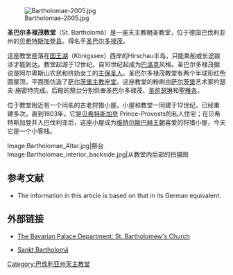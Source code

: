 {{noteTA
|G1=DE
|G2=Unit
|G3=地名
|1=zh-tw:聖巴托羅美;zh-cn:圣巴多罗买;
|2=zh-tw:聖巴托羅美;zh-cn:聖巴爾多祿茂;
|3=zh-tw:聖巴托羅美;zh-cn:圣巴尔多禄茂;
}}

{{Coord|47|32|41|N|12|58|21|E|region:DE-BY_type:landmark|display=title}}
{{Infobox church
| name                   = 聖巴爾多祿茂教堂<br>St. Bartholomä
| fullname               = 
| image                  = Die Kirche von St. Bartholomä am Königssee..jpg
| imagesize              = 
| imagealt               = 
| landscape              = 
| caption                = 
| pushpin map            = 
| pushpin label position = 
| pushpin map alt        = 
| pushpin mapsize        = 
| map caption            = 
| coordinates            = 
| osgraw                 = <!-- TEXT -->
| osgridref              = <!-- {{gbmappingsmall|TEXT}} -->
| location               = [[巴伐利亞|巴伐利亞]][[柯尼希湖畔舍瑙|柯尼希湖畔舍瑙]]（[[國王湖|國王湖]]西岸）
| country                = {{DEU}}
| denomination           = [[天主教會|天主教會]]
| tradition              = 
| membership             = 
| website                = 
| former name            = 
| bull date              = 
| consecrated date       = 
| people                 = 
| status                 = 
| functional status      = 
| heritage designation   = 
| designated date        = 
| previous cathedrals    = 
| architect              = 
| architectural type     = 
| style                  = [[巴洛克建築|巴洛克]]
| years built            = 1697年-1698年
| groundbreaking         = 
| completed date         = 
| construction cost      = 
| closed date            = 
| demolished date        = 
| capacity               = 
| length                 = 
| length nave            = 
| length choir           = 
| width                  = 
| width nave             = 
| width transepts        = 
| height                 = 
| height nave            = 
| height choir           = 
| dome quantity          = 
| dome height outer      = 
| dome height inner      = 
| dome dia outer         = 
| dome dia inner         = 
| tower quantity         = 
| tower height           = 
| spire quantity         = 
| spire height           = 
| archdiocese            = 
| metropolis             = 
| diocese                = 
| diocese start          = 
| province               = 
| archbishop             = 
| bishop                 = 
| dean                   = 
| provost                = 
| canon                  = 
| precentor              = 
| archdeacon             = 
| chancellor             = 
| reader                 = 
| director               = 
| organist               = 
| laychapter             = 
| businessmgr            = 
| logo                   = 
| logosize               = 
| logolink               = 
| logoalt                = 
}}
[[File:Bartholomae-2005.jpg|thumb]]

'''圣巴尔多禄茂教堂'''（St. Bartholomä）是一座天主教朝圣教堂，位于德国巴伐利亚州的[[贝希特斯加登县|贝希特斯加登县]]。得名于[[圣巴尔多禄茂|圣巴尔多禄茂]]。

这座教堂座落在[[国王湖|国王湖]]（Königssee）西岸的Hirschau半岛，只能乘船或长途跋涉才能到达。教堂起源于12世纪。自16世纪起成为[[巴洛克|巴洛克]]风格。圣巴尔多禄茂据说是阿尔卑斯山农民和挤奶女工的[[主保圣人|主保圣人]]。圣巴尔多禄茂教堂有两个半球形红色圆屋顶。平面图仿造了[[萨尔茨堡主教座堂|萨尔茨堡主教座堂]]。这座教堂的粉刷由[[萨尔茨堡|萨尔茨堡]]艺术家约瑟夫·施密特完成。后殿的祭台分别供奉圣巴尔多禄茂、[[亞歷山大的加大肋納|圣凯瑟琳]]和[[雅各_(西庇太的兒子)|聖雅各]]。

位于教堂附近有一个同名的古老狩猎小屋。小屋和教堂一同建于12世纪，已经重建多次。直到1803年，它是[[贝希特斯加登|贝希特斯加登]] Prince-Provosts的私人住宅；在贝希特斯加登并入巴伐利亚后，这座小屋成为[[维特尔斯巴赫王朝|维特尔斯巴赫王朝]]喜爱的狩猎小屋，今天它是一个小客栈。

<gallery>
Image:Bartholomae_Altar.jpg|祭台
Image:Bartholomae_interior_backside.jpg|从教堂内后部的拍摄图
</gallery>

{{Wide image|St Bartholomae panoramic view.jpg|2103px|全景}}

==参考文献==
*The information in this article is based on that in its German equivalent.

==外部链接==
*[http://www.schloesser.bayern.de/englisch/palace/objects/koe_bart.htm The Bavarian Palace Department: St. Bartholomew's Church] {{Wayback|url=http://www.schloesser.bayern.de/englisch/palace/objects/koe_bart.htm |date=20200908023046 }}
*{{de icon}} [https://archive.is/20070701024703/http://www.blfd.bayern.de/blfd/monument.php?id=1585089 Sankt Bartholomä]

[[Category:巴伐利亚州天主教堂|Category:巴伐利亚州天主教堂]]